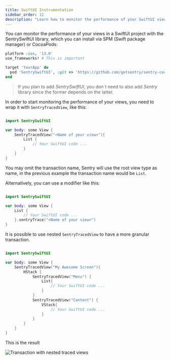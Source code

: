 ```yaml
---
title: SwiftUI Instrumentation
sidebar_order: 12
description: "Learn how to monitor the performance of your SwiftUI views."
---
```


<Include name="beta-note.mdx" />

You can monitor the performance of your views in a SwiftUI project with the SentrySwiftUI library, which you can install via <PlatformLink to="/install/swift-package-manager/">SPM (Swift package manager)</PlatformLink> or CocoaPods:

```ruby
platform :ios, '13.0'
use_frameworks! # This is important

target 'YourApp' do
  pod 'SentrySwiftUI', :git => 'https://github.com/getsentry/sentry-cocoa.git', :tag => '{{ packages.version('sentry.cocoa') }}'
end
```

> If you plan to add _SentrySwiftUI_, you don`t need to also add _Sentry_ library since the former depends on the latter.

In order to start monitoring the performance of your views, you need to wrap it with `SentryTracedView`, like this:

```swift {tabTitle:Swift}

import SentrySwiftUI

var body: some View {
    SentryTracedView("<Name of your view>"){
        List {
            // Your SwiftUI code ...
        }
    }
}
```

You may omit the transaction name, Sentry will use the root view type as name, in the previous example the transaction name would be `List`.

Alternatively, you can use a modifier like this:

```swift {tabTitle:Swift}

import SentrySwiftUI

var body: some View {
    List {
        // Your SwiftUI code ...
    }.sentryTrace("<Name of your view>")
}
```

It is possible to use nested `SentryTracedView` to have a more granular transaction.

```swift {tabTitle:Swift}

import SentrySwiftUI

var body: some View {
    SentryTracedView("My Awesome Screen"){
        HStack {
            SentryTracedView("Menu") {
                List{
                    // Your SwiftUI code ...
                }
            }
            SentryTracedView("Content") {
                VStack{
                    // Your SwiftUI code ...
                }
            }
        }
    }
}
```

This is the result

![Transaction with nested traced views](nested-view-transaction.png)
